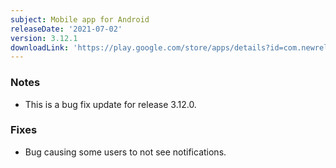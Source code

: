 ```yaml
---
subject: Mobile app for Android
releaseDate: '2021-07-02'
version: 3.12.1
downloadLink: 'https://play.google.com/store/apps/details?id=com.newrelic.rpm'
---
```


### Notes

* This is a bug fix update for release 3.12.0.

### Fixes

* Bug causing some users to not see notifications.
